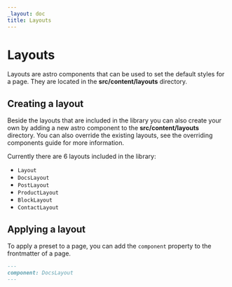 ```yaml
---
_layout: doc
title: Layouts
---
```



# Layouts

Layouts are astro components that can be used to set the default styles for a page. They are located in the **src/content/layouts** directory.

## Creating a layout

Beside the layouts that are included in the library you can also create your own by adding a new astro component to the **src/content/layouts** directory. You can also override the existing layouts, see the <Link href="/guides/overriding-components/">overriding components</Link> guide for more information.

Currently there are 6 layouts included in the library:

- `Layout`
- `DocsLayout`
- `PostLayout`
- `ProductLayout`
- `BlockLayout`
- `ContactLayout`

## Applying a layout

To apply a preset to a page, you can add the `component` property to the frontmatter of a page.

```md
---
component: DocsLayout
---
```
